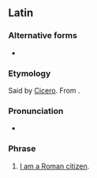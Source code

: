 ==Latin==
{{phrasebook|la}}
{{wikipedia}}

===Alternative forms===
* {{l|la|cīvis Rōmānus sum}}

===Etymology===
Said by [[w:en:Cicero|Cicero]]. From {{af|la|cīvis|t1=a citizen|rōmānus|t2=Roman|sum|t3=I am}}.

===Pronunciation===
* {{la-IPA|cīvis rōmānus sum}}

===Phrase===
{{head|la|phrase|head=[[cīvis]] [[rōmānus]] [[sum]]}}

# [[Appendix:I am (ethnicity)|I am a Roman citizen]].